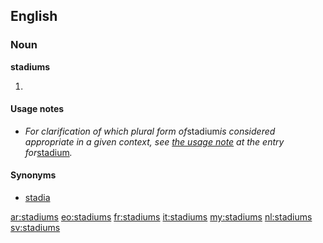==English==

===Noun===
'''stadiums''' {{p}}

# {{plural of|[[stadium#English|stadium]]}}

====Usage notes====
* ''For clarification of which plural form of ''stadium'' is considered appropriate in a given context, see [[stadium#Usage notes|the usage note]] at the entry for ''[[stadium]]''.''

====Synonyms====
* {{sense|plural form of stadium}} [[stadia]]

[[ar:stadiums]]
[[eo:stadiums]]
[[fr:stadiums]]
[[it:stadiums]]
[[my:stadiums]]
[[nl:stadiums]]
[[sv:stadiums]]